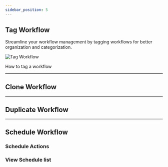 ```yaml
---
sidebar_position: 5
---
```


## Tag Workflow

Streamline your workflow management by tagging workflows for better organization and categorization.

![Tag Workflow](../Images/Workflow/WorkflowsTag.png)

How to tag a workflow

---
## Clone Workflow

---
## Duplicate Workflow

---
## Schedule Workflow


### Schedule Actions


### View Schedule list